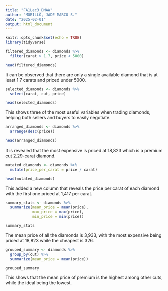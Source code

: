 ---
title: "FA1Lec3_DMAW"
author: "MORILLO, JADE MARCO S."
date: "2025-02-01"
output: html_document
---

```{r setup, include=FALSE}
knitr::opts_chunk$set(echo = TRUE)
library(tidyverse)
```

```{r }
filtered_diamonds <- diamonds %>%
  filter(carat > 1.7, price < 5000)

head(filtered_diamonds)
```

It can be observed that there are only a single available diamond that is at least 1.7 carats and priced under 5000.

```{r }
selected_diamonds <- diamonds %>%
  select(carat, cut, price)

head(selected_diamonds)
```

This shows three of the most useful variables when trading diamonds, helping both sellers and buyers to easily negotiate.

```{r }
arranged_diamonds <- diamonds %>%
  arrange(desc(price))

head(arranged_diamonds)
```

It is revealed that the most expensive  is priced at 18,823 which is a premium cut 2.29-carat diamond.

```{r }
mutated_diamonds <- diamonds %>%
  mutate(price_per_carat = price / carat)

head(mutated_diamonds)
```

This added a new column that reveals the price per carat of each diamond with the first one priced at 1,417 per carat.

```{r }
summary_stats <- diamonds %>%
  summarize(mean_price = mean(price),
            max_price = max(price),
            min_price = min(price))

summary_stats
```

The mean price of all the diamonds is 3,933, with the most expensive being priced at 18,823 while the cheapest is 326.

```{r }
grouped_summary <- diamonds %>%
  group_by(cut) %>%
  summarize(mean_price = mean(price))

grouped_summary
```

This shows that the mean price of premium is the highest among other cuts, while the ideal being the lowest.